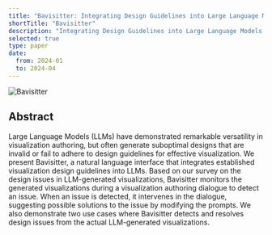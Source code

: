 ```yaml
---
title: "Bavisitter: Integrating Design Guidelines into Large Language Models for Visualization Authoring"
shortTitle: "Bavisitter"
description: "Integrating Design Guidelines into Large Language Models for Visualization Authoring"
selected: true
type: paper
date:
  from: 2024-01
  to: 2024-04
---
```


![Bavisitter](./bavisitter.png)

## Abstract

Large Language Models (LLMs) have demonstrated remarkable versatility
in visualization authoring, but often generate suboptimal designs that are invalid
or fail to adhere to design guidelines for effective visualization. We present Bavisitter,
a natural language interface that integrates established visualization design guidelines
into LLMs. Based on our survey on the design issues in LLM-generated visualizations,
Bavisitter monitors the generated visualizations during a visualization authoring
dialogue to detect an issue. When an issue is detected, it intervenes in the dialogue,
suggesting possible solutions to the issue by modifying the prompts. We also demonstrate
two use cases where Bavisitter detects and resolves design issues from the actual
LLM-generated visualizations.
